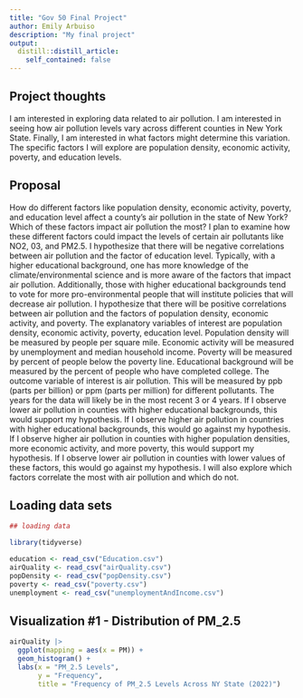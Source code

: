 ```yaml
---
title: "Gov 50 Final Project"
author: Emily Arbuiso
description: "My final project"
output:
  distill::distill_article:
    self_contained: false
---
```




## Project thoughts

I am interested in exploring data related to air pollution. I am interested in seeing how air pollution levels vary across different counties in New York State. Finally, I am interested in what factors might determine this variation. The specific factors I will explore are population density, economic activity, poverty, and education levels.

## Proposal

How do different factors like population density, economic activity, poverty, and education level affect a county's air pollution in the state of New York? Which of these factors impact air pollution the most? I plan to examine how these different factors could impact the levels of certain air pollutants like NO2, 03, and PM2.5. I hypothesize that there will be negative correlations between air pollution and the factor of education level. Typically, with a higher educational background, one has more knowledge of the climate/environmental science and is more aware of the factors that impact air pollution. Additionally, those with higher educational backgrounds tend to vote for more pro-environmental people that will institute policies that will decrease air pollution. I hypothesize that there will be positive correlations between air pollution and the factors of population density, economic activity, and poverty. The explanatory variables of interest are population density, economic activity, poverty, education level. Population density will be measured by people per square mile. Economic activity will be measured by unemployment and median household income. Poverty will be measured by percent of people below the poverty line. Educational background will be measured by the percent of people who have completed college. The outcome variable of interest is air pollution. This will be measured by ppb (parts per billion) or ppm (parts per million) for different pollutants. The years for the data will likely be in the most recent 3 or 4 years. If I observe lower air pollution in counties with higher educational backgrounds, this would support my hypothesis. If I observe higher air pollution in countries with higher educational backgrounds, this would go against my hypothesis. If I observe higher air pollution in counties with higher population densities, more economic activity, and more poverty, this would support my hypothesis. If I observe lower air pollution in counties with lower values of these factors, this would go against my hypothesis. I will also explore which factors correlate the most with air pollution and which do not. 

## Loading data sets 

```r

## loading data

library(tidyverse)

education <- read_csv("Education.csv")
airQuality <- read_csv("airQuality.csv")
popDensity <- read_csv("popDensity.csv")
poverty <- read_csv("poverty.csv")
unemployment <- read_csv("unemploymentAndIncome.csv")


```
## Visualization #1 - Distribution of PM_2.5

```r

airQuality |>
  ggplot(mapping = aes(x = PM)) +
  geom_histogram() +
  labs(x = "PM_2.5 Levels",
       y = "Frequency",
       title = "Frequency of PM_2.5 Levels Across NY State (2022)")

```


